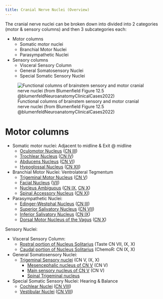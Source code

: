 ```yaml
---
title: Cranial Nerve Nuclei (Overview)
---
```

The cranial nerve nuclei can be broken down into divided into 2 categories (motor & sensory columns) and then 3 subcategories each:

- Motor columns
    - Somatic motor nuclei
    - Branchial Motor Nuclei
    - Parasympathetic Nuclei
- Sensory columns
    - Visceral Sensory Column
    - General Somatosensory Nuclei
    - Special Somatic Sensory Nuclei

![Functional columns of brainstem sensory and motor cranial nerve nuclei (from Blumenfield Figure 12.5 @blumenfeldNeuroanatomyClinicalCases2022)](/Alchemy Archive/Neuro/Neuroanatomy/Cranial Nerves/images/fig12.5 blumenfield CN nuclei.png)

# Motor columns

- Somatic motor nuclei: Adjacent to midline & Exit @ midline
    - [Oculomotor Nucleus]({{< var ref-oculomotor-nucleus.path >}}) ([CN III]({{< var ref-cn3.path >}}))
    - [Trochlear Nucleus]({{< var ref-trochlear-nucleus.path >}}) ([CN IV]({{< var ref-cn4.path >}}))
    - [Abducens Nucleus]({{< var ref-abducens-nucleus.path >}}) ([CN VI]({{< var ref-cn6.path >}}))
    - [Hypoglossal Nucleus]({{< var ref-hypoglossal-nucleus >}}) ([CN XII]({{< var ref-cn12.path >}}))
- Branchial Motor Nuclei: Ventrolateral Tegmentum
    - [Trigeminal Motor Nucleus]({{< var ref-trigeminal-motor-nucleus.path >}}) ([CN V]({{< var ref-cn5.path >}}))
    - [Facial Nucleus]({{< var ref-facial-nucleus.path >}}) ([VII]({{< var ref-cn7.path >}}))
    - [Nucleus Ambiguous]({{< var ref-nucleus-ambiguous.path >}}) ([CN IX]({{< var ref-cn9.path >}}), [CN X]({{< var ref-cn10.path >}}))
    - [Spinal Accessory Nucleus]({{< var ref-spinal-accessory-nucleus.path >}}) ([CN XI]({{< var ref-cn11.path >}}))
- Parasympathetic Nuclei: 
    - [Edinger-Westphal Nucleus]({{< var ref-edinger-westphal-nucleus.path >}}) ([CN III]({{< var ref-cn3.path >}}))
    - [Superior Salivatory Nucleus]({{< var ref-superior-salivatory-nucleus.path >}}) ([CN VII]({{< var ref-cn7.path >}}))
    - [Inferior Salivatory Nucleus]({{< var ref-inferior-salivatory-nucleus.path >}}) ([CN IX]({{< var ref-cn9.path >}}))
    - [Dorsal Motor Nucleus of the Vagus]({{< var ref-dorsal-motor-nucleus >}}) ([CN X]({{< var ref-cn10.path >}}))

Sensory Nuclei:

- Visceral Sensory Column:
    - [Rostral portion of Nucleus Solitarius]({{< var ref-nucleus-solitarius.path >}}) (Taste CN VII, IX, X)
    - [Caudal portion of Nucleus Solitarius]({{< var ref-nucleus-solitarius.path >}}) (ChemoR: CN IX, X)
- General Somatosensory Nuclei: 
    - [Trigeminal Sensory nuclei]({{< var ref-trigeminal-sensory-nuclei.path >}}) (CN V, IX, X)
        - [Mesencephalic nucleus of CN V]({{< var ref-mesencephalic-nucleus.path >}}) (CN V)
        - [Main sensory nucleus of CN V]({{< var ref-main-sensory-nucleus-of-CN-V.path >}}) (CN V)
        - [Spinal Trigeminal nucleus]({{< var ref-spinal-trigeminal-nucleus >}})
- Special Somatic Sensory Nuclei: Hearing & Balance
    - [Cochlear Nuclei]({{< var ref-cochlear-nuclei.path >}}) ([CN VIII]({{< var ref-cn8.path >}}))
    - [Vestibular Nuclei]({{< var ref-vestibular-nuclei.path >}}) ([CN VIII]({{< var ref-cn8.path >}}))

